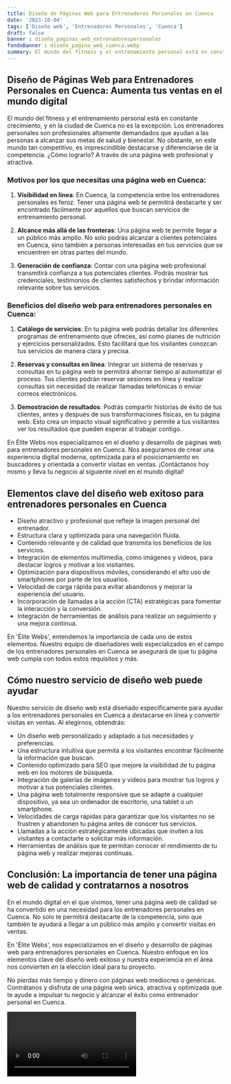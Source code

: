 ```yaml
---
title: Diseño de Páginas Web para Entrenadores Personales en Cuenca
date: '2023-10-04'
tags: ['Diseño web', 'Entrenadores Personales', 'Cuenca']
draft: false
banner : diseño_paginas_web_entrenadorespersonales
fondoBanner : diseño_pagina_web_cuenca.webp
summary: El mundo del fitness y el entrenamiento personal está en constante crecimiento, y en la ciudad de Cuenca no es la excepción. Los entrenadores personales son profesionales altamente demandados que ayudan a las personas a alcanzar sus metas de salud y bienestar. No obstante, en este mundo tan competitivo, es imprescindible destacarse y diferenciarse de la competencia. ¿Cómo lograrlo? A través de una página web profesional y atractiva.
---
```


## Diseño de Páginas Web para Entrenadores Personales en Cuenca: Aumenta tus ventas en el mundo digital

El mundo del fitness y el entrenamiento personal está en constante crecimiento, y en la ciudad de Cuenca no es la excepción. Los entrenadores personales son profesionales altamente demandados que ayudan a las personas a alcanzar sus metas de salud y bienestar. No obstante, en este mundo tan competitivo, es imprescindible destacarse y diferenciarse de la competencia. ¿Cómo lograrlo? A través de una página web profesional y atractiva.

### Motivos por los que necesitas una página web en Cuenca:

1. **Visibilidad en línea**: En Cuenca, la competencia entre los entrenadores personales es feroz. Tener una página web te permitirá destacarte y ser encontrado fácilmente por aquellos que buscan servicios de entrenamiento personal.

2. **Alcance más allá de las fronteras**: Una página web te permite llegar a un público más amplio. No solo podrás alcanzar a clientes potenciales en Cuenca, sino también a personas interesadas en tus servicios que se encuentren en otras partes del mundo.

3. **Generación de confianza**: Contar con una página web profesional transmitirá confianza a tus potenciales clientes. Podrás mostrar tus credenciales, testimonios de clientes satisfechos y brindar información relevante sobre tus servicios.

### Beneficios del diseño web para entrenadores personales en Cuenca:

1. **Catálogo de servicios**: En tu página web podrás detallar los diferentes programas de entrenamiento que ofreces, así como planes de nutrición y ejercicios personalizados. Esto facilitará que los visitantes conozcan tus servicios de manera clara y precisa.

2. **Reservas y consultas en línea**: Integrar un sistema de reservas y consultas en tu página web te permitirá ahorrar tiempo al automatizar el proceso. Tus clientes podrán reservar sesiones en línea y realizar consultas sin necesidad de realizar llamadas telefónicas o enviar correos electrónicos.

3. **Demostración de resultados**: Podrás compartir historias de éxito de tus clientes, antes y después de sus transformaciones físicas, en tu página web. Esto crea un impacto visual significativo y permite a tus visitantes ver los resultados que pueden esperar al trabajar contigo.

En Élite Webs nos especializamos en el diseño y desarrollo de páginas web para entrenadores personales en Cuenca. Nos aseguramos de crear una experiencia digital moderna, optimizada para el posicionamiento en buscadores y orientada a convertir visitas en ventas. ¡Contáctanos hoy mismo y lleva tu negocio al siguiente nivel en el mundo digital!

<GifSeo />

<Cta />

## Elementos clave del diseño web exitoso para entrenadores personales en Cuenca

- Diseño atractivo y profesional que refleje la imagen personal del entrenador.
- Estructura clara y optimizada para una navegación fluida.
- Contenido relevante y de calidad que transmita los beneficios de los servicios.
- Integración de elementos multimedia, como imágenes y videos, para destacar logros y motivar a los visitantes.
- Optimización para dispositivos móviles, considerando el alto uso de smartphones por parte de los usuarios.
- Velocidad de carga rápida para evitar abandonos y mejorar la experiencia del usuario.
- Incorporación de llamadas a la acción (CTA) estratégicas para fomentar la interacción y la conversión.
- Integración de herramientas de análisis para realizar un seguimiento y una mejora continua.

En 'Élite Webs', entendemos la importancia de cada uno de estos elementos. Nuestro equipo de diseñadores web especializados en el campo de los entrenadores personales en Cuenca se asegurará de que tu página web cumpla con todos estos requisitos y más.

## Cómo nuestro servicio de diseño web puede ayudar

Nuestro servicio de diseño web está diseñado específicamente para ayudar a los entrenadores personales en Cuenca a destacarse en línea y convertir visitas en ventas. Al elegirnos, obtendrás:

- Un diseño web personalizado y adaptado a tus necesidades y preferencias.
- Una estructura intuitiva que permita a los visitantes encontrar fácilmente la información que buscan.
- Contenido optimizado para SEO que mejore la visibilidad de tu página web en los motores de búsqueda.
- Integración de galerías de imágenes y videos para mostrar tus logros y motivar a tus potenciales clientes.
- Una página web totalmente responsive que se adapte a cualquier dispositivo, ya sea un ordenador de escritorio, una tablet o un smartphone.
- Velocidades de carga rápidas para garantizar que los visitantes no se frustren y abandonen tu página antes de conocer tus servicios.
- Llamadas a la acción estratégicamente ubicadas que inviten a los visitantes a contactarte o solicitar más información.
- Herramientas de análisis que te permitan conocer el rendimiento de tu página web y realizar mejoras continuas.

## Conclusión: La importancia de tener una página web de calidad y contratarnos a nosotros

En el mundo digital en el que vivimos, tener una página web de calidad se ha convertido en una necesidad para los entrenadores personales en Cuenca. No solo te permitirá destacarte de la competencia, sino que también te ayudará a llegar a un público más amplio y convertir visitas en ventas.

En 'Élite Webs', nos especializamos en el diseño y desarrollo de páginas web para entrenadores personales en Cuenca. Nuestro enfoque en los elementos clave del diseño web exitoso y nuestra experiencia en el área nos convierten en la elección ideal para tu proyecto.

No pierdas más tiempo y dinero con páginas web mediocres o genéricas. Contrátanos y disfruta de una página web única, atractiva y optimizada que te ayude a impulsar tu negocio y alcanzar el éxito como entrenador personal en Cuenca.

<Video />

<CtaBot job='Entrenadores Personales' city='Cuenca'/>

<Gmaps query='Cuenca+españa+maps' />